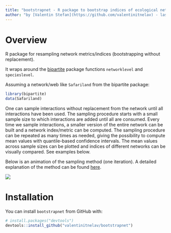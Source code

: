 ```yaml
---
title: "bootstrapnet - R package to bootstrap indices of ecological networks"
author: "by [Valentin Stefan](https://github.com/valentinitnelav) - last update `r format(Sys.time(), '%d %B %Y')`"
---
```


# Overview

R package for resampling network metrics/indices (bootstrapping without replacement).

It wraps around the [bipartite][bip] package functions `networklevel` and `specieslevel`. 

Assuming a network/web like `Safariland` from the bipartite package:

``` r
library(bipartite)
data(Safariland)
```
One can sample interactions without replacement from the network until all interactions have been used. The sampling procedure starts with a small sample size to which interactions are added until all are consumed. Every time we sample interactions, a smaller version of the entire network can be built and a network index/metric can be computed. The sampling procedure can be repeated as many times as needed, giving the possibility to compute mean values with quantile-based confidence intervals. The mean values across sample sizes can be plotted and indices of different networks can be visually compared. See examples below.

[bip]: https://cran.r-project.org/web/packages/bipartite/index.html

Below is an animation of the sampling method (one iteration). A detailed explanation of the method can be found [here](https://valentinitnelav.github.io/bootstrapnet/explain-sampling-method.html).

![](man/cache/sample-nestedness-1-boot.gif)

# Installation

You can install `bootstrapnet` from GitHub with:

``` r
# install.packages("devtools")
devtools::install_github("valentinitnelav/bootstrapnet")
```
